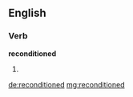 ==English==

===Verb===
'''reconditioned'''

# {{en-past of|recondition}}

[[de:reconditioned]]
[[mg:reconditioned]]